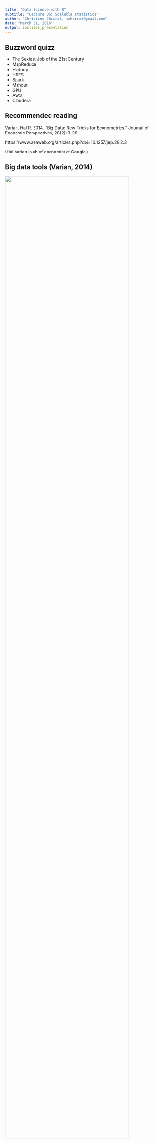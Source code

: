 ```yaml
---
title: "Data Science with R"
subtitle: "Lecture 05: Scalable statistics"
author: "Christine Choirat, cchoirat@gmail.com"
date: "March 21, 2016"
output: ioslides_presentation
---
```


## Buzzword quizz

- The Sexiest Job of the 21st Century
- MapReduce
- Hadoop
- HDFS
- Spark
- Mahout
- GPU
- AWS
- Cloudera

## Recommended reading

Varian, Hal R. 2014. "Big Data: New Tricks for Econometrics." Journal of Economic Perspectives, 28(2): 3-28.

https://www.aeaweb.org/articles.php?doi=10.1257/jep.28.2.3

(Hal Varian is chief economist at Google.)

## Big data tools (Varian, 2014)

<div class="centered">
<img src="05_h2o/tools.png" width="90%"/>
</div>

## How to deal with (very / too) large datasets?

1. Use more RAM / processors / drive space...
2. Use less data: (re)sample, ...
3. Use a database
4. Use specific R packages
5. Use other tools

## How big is big?

1. Fits in RAM and on drive (but slow)
2. Doesn't fit in RAM but fits on drive
3. Doesn't fit in RAM and doesn't fit on drive

## Canonical example: airline on-time performance

http://www.transtats.bts.gov/Fields.asp?Table_ID=236

http://www.transtats.bts.gov/DL_SelectFields.asp?Table_ID=236&DB_Short_Name=On-Time

https://github.com/h2oai/h2o-2/wiki/Hacking-Airline-DataSet-with-H2O

## Canonical example: airline on-time performance

> Airlines all years 1987-2008:
>
> https://s3.amazonaws.com/h2o-airlines-unpacked/allyears.csv (12 GB)
>
> 10x version:
>
> https://s3.amazonaws.com/h2o-airlines-unpacked/allyears_10.csv (120 GB)
>
> Sample of 2000 rows:
>
> https://s3.amazonaws.com/h2o-airlines-unpacked/allyears2k.csv (4.5 MB)

## Brute force (12 Gb dataset with 4 Gb of RAM)

### `data.table`

```r
d <- data.table::fread("~/Downloads/allyears.csv")
```

__(+)__ pure R solution from a user perspective, very efficient I/O

__(-)__ when it fits in RAM...

I just crashed my R session / computer :-(

There are R packages (`bigmemory`, `ff`) and R distributions (Revolution R Open) that try to address the problem:

https://cran.r-project.org/web/views/HighPerformanceComputing.html

## `ff`

https://cran.r-project.org/web/packages/ff/index.html

__ff__: memory-efficient storage of large data on disk and fast access functions

The ff package provides data structures that are stored on disk but behave (almost) as if they were in RAM by transparently mapping only a section (pagesize) in main memory - the effective virtual memory consumption per ff object.

## `ff`

http://www.bnosac.be/index.php/blog/22-if-you-are-into-large-data-and-work-a-lot-package-ff
http://hsinay.blogspot.com/p/big-data-analysis-using-ff-and-12-nov.html

__(+)__: pure R solution from a user perspective, more native types, package extensions (`ffbase`: Basic Statistical Functions)

__(-)__: documentation a little hard to find

## `ff`

```r
library("ff")
x <- read.csv.ffdf(file = "~/Downloads/allyears.csv",
                   header = TRUE, VERBOSE = TRUE, 
                   nrows = 1000000,
                   first.rows = 50000, next.rows = 50000,
                   colClasses = NA)
typeof(x) # list
is.data.frame(x) # FALSE
```

## `bigmemory`

https://cran.r-project.org/web/packages/bigmemory/index.html

__bigmemory__: Manage Massive Matrices with Shared Memory and Memory-Mapped Files

Create, store, access, and manipulate massive matrices. Matrices are allocated to shared memory and may use memory-mapped files. Packages 'biganalytics', 'bigtabulate', 'synchronicity', and 'bigalgebra' provide advanced functionality.

__(+)__ pure R solution from a user perspective

__(-)__ mostly for numeric data matrices

## `bigmemory`

```r
library(bigmemory)
library(biganalytics)

x <- read.big.matrix(
  "~/Downloads/allyears.csv", header = TRUE ,
  backingfile = "~/Downloads/airline.bin",
  descriptorfile = "~/Downloads/airline.desc"
  )
```

## h2o: "Fast Scalable Machine Learning"

http://www.h2o.ai/

http://www.r-bloggers.com/scalable-machine-learning-for-big-data-using-r-and-h2o/

http://venturebeat.com/2014/11/07/h2o-funding/

## Motivation (interview with SriSatish Ambati, chief executive of H2O)

What’s more, H2O integrates nicely into the workflows of data scientists who are familiar with the R programming language. H2O itself is partly written in R — as well as Java and Python — and people can run H2O functions from R once they’ve also installed the H2O package for R. And part of that is by design: Like others who have built on R, Ambati wasn’t satisfied the performance of R on its own.

“I was literally fuming and sending notes to the founders of R,” he said. He ended up collaborating with R core member John Chambers, among others, to develop H2O.

## Ecosystem

<div class="centered">
<img src="05_h2o/recommended-systems.png" width="50%"/>
</div>

## Java Development Kit (JDK) is needed

http://www.oracle.com/technetwork/java/javase/downloads/jdk8-downloads-2133151.html

## Running h20 locally within R

http://www.h2o.ai/download/h2o/r

https://cran.r-project.org/web/packages/h2o/index.html

```r
if ("package:h2o" %in% search()) { detach("package:h2o", unload=TRUE) }
if ("h2o" %in% rownames(installed.packages())) { remove.packages("h2o") }
install.packages("h2o")
```

## Running h20 locally within R

```r
library(h2o)
localH2O <- h2o.init(min_mem_size = "20g")
```

```r
# h2o.init(ip = "localhost", port = 54321, startH2O = TRUE,
#          forceDL = FALSE, enable_assertions = TRUE, license = NULL,
#          nthreads = -2, max_mem_size = NULL, min_mem_size = NULL,
#          ice_root = tempdir(), strict_version_check = TRUE,
#          proxy = NA_character_, https = FALSE, insecure = FALSE,
#          username = NA_character_, password = NA_character_)
```

(No persistence beyond the R session when h2O is started from R.)

## H2O Java Virtual Marchine (JVM)

```r
java version "1.8.0_73"
Java(TM) SE Runtime Environment (build 1.8.0_73-b02)
Java HotSpot(TM) 64-Bit Server VM (build 25.73-b02, mixed mode)

Starting H2O JVM and connecting: .. Connection successful!

R is connected to the H2O cluster: 
    H2O cluster uptime:         1 seconds 772 milliseconds 
    H2O cluster version:        3.8.1.3 
    H2O cluster name:           H2O_started_from_R_cchoirat_nwc910 
    H2O cluster total nodes:    1 
    H2O cluster total memory:   19.17 GB 
    H2O cluster total cores:    8 
    H2O cluster allowed cores:  2 
    H2O cluster healthy:        TRUE 
    H2O Connection ip:          localhost 
    H2O Connection port:        54321 
    H2O Connection proxy:       NA 
    R Version:                  R version 3.2.3 (2015-12-10)

```

## JVM (from Wikipedia)

A Java virtual machine (JVM) is an abstract computing machine that enables a computer to run a Java program. There are three notions of the JVM: specification, implementation, and instance. The specification is a document that formally describes what is required of a JVM implementation.

(https://en.wikipedia.org/wiki/Java_virtual_machine)

## Which languages? (from Wikipedia)

This list of JVM Languages comprises notable computer programming languages that are used to produce software that runs on the Java Virtual Machine (JVM). Some of these languages are interpreted by a Java program, and some are compiled to Java bytecode and JIT-compiled during execution as regular Java programs to improve performance.

## Which languages? (from Wikipedia)

https://en.wikipedia.org/wiki/List_of_JVM_languages

- Java
- Clojure, a functional Lisp dialect
- Groovy, a programming and scripting language
- Scala, an object-oriented and functional programming language[1]
- JRuby, an implementation of Ruby
- Jython
- R (an implementation of R: https://en.wikipedia.org/wiki/Renjin)

## State of the JVM

```r
h2o.clusterInfo()
```

```r
R is connected to the H2O cluster: 
    H2O cluster uptime:         8 minutes 44 seconds 
    H2O cluster version:        3.8.1.3 
    H2O cluster name:           H2O_started_from_R_cchoirat_nwc910 
    H2O cluster total nodes:    1 
    H2O cluster total memory:   19.17 GB 
    H2O cluster total cores:    8 
    H2O cluster allowed cores:  2 
    H2O cluster healthy:        TRUE 
    H2O Connection ip:          localhost 
    H2O Connection port:        54321 
    H2O Connection proxy:       NA 
    R Version:                  R version 3.2.3 (2015-12-10) 
```

## http://localhost:54321/flow/index.html

<div class="centered">
<img src="05_h2o/flow.png" width="100%"/>
</div>

## Importing data into h2o from the R session

```r
data(cars)
cars_to_h2o <- as.h2o(cars, destination_frame = "cars_from_r")
is.data.frame(cars_to_h2o) # FALSE
class(cars_to_h2o) # H2OFrame
```

## h2o functions

```r
summary(cars_to_h2o) # calls h2o::summary(cars_to_h2o)
```


```r
 speed          dist            
 Min.   : 4.0   Min.   :  2.00  
 1st Qu.:12.0   1st Qu.: 26.00  
 Median :15.0   Median : 36.00  
 Mean   :15.4   Mean   : 42.98  
 3rd Qu.:19.0   3rd Qu.: 56.00  
 Max.   :25.0   Max.   :120.00  
Warning message:
In summary.H2OFrame(cars_to_h2o) :
  Approximated quantiles computed! If you are interested in exact quantiles,
  please pass the `exact_quantiles=TRUE` parameter.
```

## Importing data into h2o from the R session (in the browser: 'Data' -> 'List All Frames')

<div class="centered">
<img src="05_h2o/cars_from_r.png" width="80%"/>
</div>

## Importing data into h2o from disk

```r
airlines_path <- "/Users/cchoirat/Downloads/allyears2k.csv" # full path
airlines_to_h2o <- h2o.importFile(path = airlines_path,
                                  destination_frame = "airlines_from_r")
summary(airlines_to_h2o)
```

<div class="centered">
<img src="05_h2o/airlines_from_r.png" width="100%"/>
</div>

## Importing the full dataset into h2o from disk

```r
airlines_full_path <- "/Users/cchoirat/Downloads/allyears.csv" # full path
airlines_full_to_h2o <- h2o.importFile(path = airlines_full_path,
                                       destination_frame = "airlines_full_from_r")
summary(airlines_to_h2o)
```

## Importing the full dataset into h2o from disk

<div class="centered">
<img src="05_h2o/summary_airfull.png" width="100%"/>
</div>

## What happens with a call to `h2o::summary`?

```r
summary(airlines_full_to_h2o)
dim(airlines_full_to_h2o) # 123534969 x 31
```

behaves just like base R `summary` but under the hood, it triggers a connection to the running h2o instance.

## Running a GLM model

```r
h2ofit <- h2o.glm(y = "IsArrDelayed", x = "Distance",
                  training_frame = airlines_full_to_h2o,
                  family = "binomial")
h2ofit
summary(h2ofit)
```

```r
airlines <- read.csv("~/Downloads/allyears2k.csv")
rfit <- glm(IsArrDelayed ~ Distance, data = airlines, family = binomial(link = "logit"))
summary(rfit)
```

```r
Coefficients:
             Estimate Std. Error z value Pr(>|z|)    
(Intercept) 1.757e-01  1.546e-02  11.361  < 2e-16 ***
Distance    6.642e-05  1.666e-05   3.986 6.71e-05 ***
```

## Running a GLM model

```r
h2ofit <- h2o.glm(y = "IsArrDelayed", x = "Distance",
                  training_frame = airlines_to_h2o,
                  standardize = FALSE,
                  family = "binomial")
h2ofit
```

```r
Coefficients: glm coefficients
      names coefficients
1 Intercept     0.175590
2  Distance     0.000066
```

## And it does work on the full dataset

```r
h2ofit_full <- h2o.glm(y = "IsArrDelayed", x = "Distance",
                       training_frame = airlines_full_to_h2o,
                       standardize = FALSE,
                       family = "binomial")
h2ofit_full
```

```r
Coefficients: glm coefficients
      names coefficients
1 Intercept    -0.071491
2  Distance     0.000040
``` 

## Closing the h2o session

```r
h2o.shutdown()
```

<div class="centered">
<img src="05_h2o/shutdown.png" width="80%"/>
</div>

## Available algorithms

- Deep learning
- Distributed randon forest
- Gradient boosting method
- Generalized linear modeling
- Generalized low rank modeling
- K-means
- Naive Bayes
- Principal component analysis

## How to incorporate new models in h2o?

__(+)__ built-in models behave very much like R and are scalable

__(-)__ not easy to extend (*e.g*., GLM https://github.com/h2oai/h2o-3/blob/master/h2o-algos/src/main/java/hex/glm/GLM.java)

